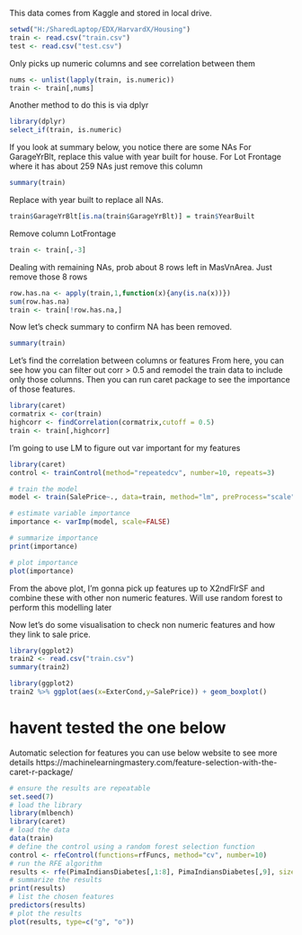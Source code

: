 


This data comes from Kaggle and stored in local drive.

```r
setwd("H:/SharedLaptop/EDX/HarvardX/Housing")
train <- read.csv("train.csv")
test <- read.csv("test.csv")
```


Only picks up numeric columns and see correlation between them
```r
nums <- unlist(lapply(train, is.numeric))  
train <- train[,nums]
```


Another method to do this is via dplyr
```r
library(dplyr)
select_if(train, is.numeric)
```


If you look at summary below, you notice there are some NAs
For GarageYrBlt, replace this value with year built for house.
For Lot Frontage where it has about 259 NAs just remove this column

```r
summary(train)
```

Replace with year built to replace all NAs.

```r
train$GarageYrBlt[is.na(train$GarageYrBlt)] = train$YearBuilt
```

Remove column LotFrontage

```r
train <- train[,-3]
```



Dealing with remaining NAs, prob about 8 rows left in MasVnArea. Just remove those 8 rows
```r

row.has.na <- apply(train,1,function(x){any(is.na(x))})
sum(row.has.na)
train <- train[!row.has.na,]

```

Now let's check summary to confirm NA has been removed.

```r
summary(train)
```


Let's find the correlation between columns or features
From here, you can see how you can filter out corr > 0.5 and remodel the train data to include only those columns.
Then you can run caret package to see the importance of those features.

```r
library(caret)
cormatrix <- cor(train)
highcorr <- findCorrelation(cormatrix,cutoff = 0.5)
train <- train[,highcorr]
```

I'm going to use LM to figure out var important for my features


```r
library(caret)
control <- trainControl(method="repeatedcv", number=10, repeats=3)

# train the model
model <- train(SalePrice~., data=train, method="lm", preProcess="scale", trControl=control)

# estimate variable importance
importance <- varImp(model, scale=FALSE)

# summarize importance
print(importance)

# plot importance
plot(importance)

```


From the above plot, I'm gonna pick up features up to X2ndFlrSF and combine these with other non numeric features. 
Will use random forest to perform this modelling later

Now let's do some visualisation to check non numeric features and how they link to sale price.

```r
library(ggplot2)
train2 <- read.csv("train.csv")
summary(train2)

```



```r
library(ggplot2)
train2 %>% ggplot(aes(x=ExterCond,y=SalePrice)) + geom_boxplot()

```




# havent tested the one below

Automatic selection for features you can use below website to see more details
https://machinelearningmastery.com/feature-selection-with-the-caret-r-package/

```r
# ensure the results are repeatable
set.seed(7)
# load the library
library(mlbench)
library(caret)
# load the data
data(train)
# define the control using a random forest selection function
control <- rfeControl(functions=rfFuncs, method="cv", number=10)
# run the RFE algorithm
results <- rfe(PimaIndiansDiabetes[,1:8], PimaIndiansDiabetes[,9], sizes=c(1:8), rfeControl=control)
# summarize the results
print(results)
# list the chosen features
predictors(results)
# plot the results
plot(results, type=c("g", "o"))

```





